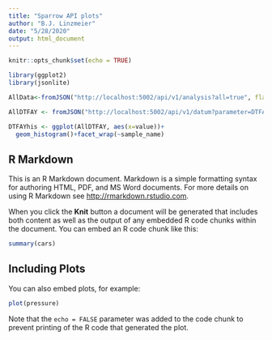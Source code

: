 ```yaml
---
title: "Sparrow API plots"
author: "B.J. Linzmeier"
date: "5/28/2020"
output: html_document
---
```


```r
knitr::opts_chunk$set(echo = TRUE)

library(ggplot2)
library(jsonlite)

AllData<-fromJSON("http://localhost:5002/api/v1/analysis?all=true", flatten = TRUE)

AllDTFAY <- fromJSON("http://localhost:5002/api/v1/datum?parameter=DTFAY", flatten = TRUE)

DTFAYhis <- ggplot(AllDTFAY, aes(x=value))+
  geom_histogram()+facet_wrap(~sample_name)

```

## R Markdown

This is an R Markdown document. Markdown is a simple formatting syntax for authoring HTML, PDF, and MS Word documents. For more details on using R Markdown see <http://rmarkdown.rstudio.com>.

When you click the **Knit** button a document will be generated that includes both content as well as the output of any embedded R code chunks within the document. You can embed an R code chunk like this:

```r
summary(cars)
```

## Including Plots

You can also embed plots, for example:

```r
plot(pressure)
```

Note that the `echo = FALSE` parameter was added to the code chunk to prevent printing of the R code that generated the plot.
